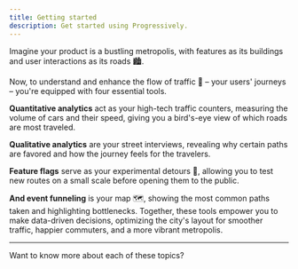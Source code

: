 ```yaml
---
title: Getting started
description: Get started using Progressively.
---
```




Imagine your product is a bustling metropolis, with features as its buildings and user interactions as its roads 🏙️.

Now, to understand and enhance the flow of traffic 🚃 – your users' journeys – you're equipped with four essential tools.

**Quantitative analytics** act as your high-tech traffic counters, measuring the volume of cars and their speed, giving you a bird's-eye view of which roads are most traveled.

**Qualitative analytics** are your street interviews, revealing why certain paths are favored and how the journey feels for the travelers.

**Feature flags** serve as your experimental detours 🚧, allowing you to test new routes on a small scale before opening them to the public.

**And event funneling** is your map 🗺️, showing the most common paths taken and highlighting bottlenecks. Together, these tools empower you to make data-driven decisions, optimizing the city's layout for smoother traffic, happier commuters, and a more vibrant metropolis.

---

Want to know more about each of these topics?

<CardGrid>

<LinkCard
    title="Quantitative analytics"
    description="Collect details about the page being looked at, and include extra activities to learn more about your audience's actions."
    href="/concepts/anonymous-analytics"
  />

  <LinkCard
    title="Qualitative analytics"
    description="Collect details about the page being looked at, and include extra activities to learn more about your audience's actions."
    href="/concepts/qualitative-analytics"
  />

  <LinkCard
    title="Feature flags"
    description="Feature flags let you turn features on or off with just a click."
    href="/concepts/features-flags"
  />

  

  <LinkCard
    title="Funnels"
    description="Enhance your conversion insights by combining flag evaluations with analytics data, providing you with actionable intelligence to boost your customer conversion rates."
    href="/concepts/funnels"
  />
</CardGrid>

